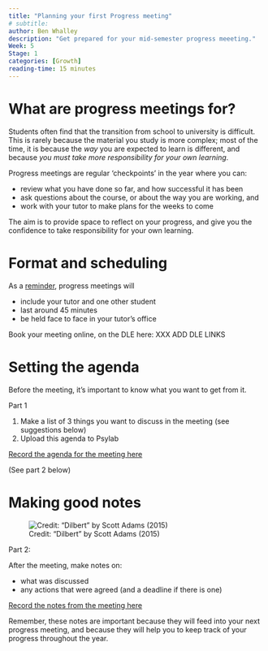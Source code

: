 ```yaml
---
title: "Planning your first Progress meeting"
# subtitle: 
author: Ben Whalley
description: "Get prepared for your mid-semester progress meeeting."
Week: 5
Stage: 1
categories: [Growth]
reading-time: 15 minutes
---
```



# What are progress meetings for?

Students often find that the transition from school to university is difficult. 
This is rarely because the material you study is more complex; most of the time, 
it is because the _way_ you are expected to learn is different, and because
*you must take more responsibility for your own learning*.

Progress meetings are regular 'checkpoints' in the year where you can:

- review what you have done so far, and how successful it has been
- ask questions about the course, or about the way you are working, and
- work with your tutor to make plans for the weeks to come


The aim is to provide space to reflect on your progress, and give you the confidence to take
responsibility for your own learning.



# Format and scheduling

As a [reminder](../progress.html), progress meetings will

- include your tutor and one other student
- last around 45 minutes
- be held face to face in your tutor’s office


:::{.instruction}

Book your meeting online, on the DLE here: XXX ADD DLE LINKS

:::



# Setting the agenda

Before the meeting, it's important to know what you want to get from it.

:::{.instruction}


Part 1

1. Make a list of 3 things you want to discuss in the meeting (see suggestions below)
2. Upload this agenda to Psylab

[Record the agenda for the meeting here](XXX){.submit-work .btn .btn-primary}


(See part 2 below)

:::



# Making good notes

![Credit: “Dilbert” by Scott Adams (2015)](images/dilbert-meetings.jpg)


:::{.instruction}

Part 2:

After the meeting, make notes on:

- what was discussed
- any actions that were agreed (and a deadline if there is one)

[Record the notes from the meeting here](XXX){.submit-work .btn .btn-primary}

:::


Remember, these notes are important because they will feed into your next progress meeting, and because they will help you to keep track of your progress throughout the year.








